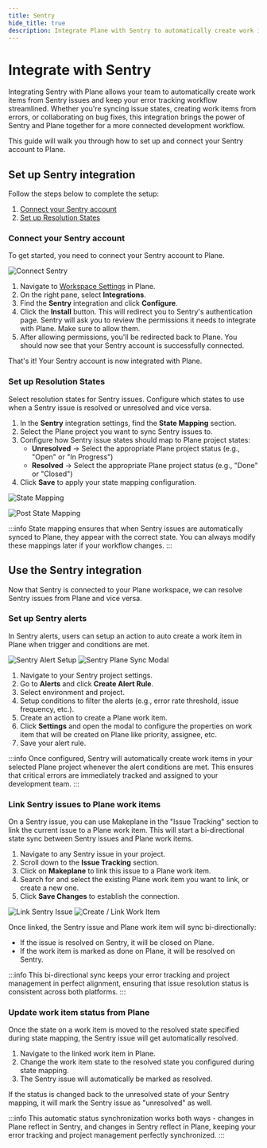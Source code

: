 ```yaml
---
title: Sentry
hide_title: true
description: Integrate Plane with Sentry to automatically create work items from Sentry issues, sync issue states, and streamline your error tracking workflow.
---
```



<div className="tag-wrapper">
  <h1>Integrate with Sentry</h1>
  <Tags tags={[{ name: "Pro", link: "https://plane.so/pricing", additionalClass: "pro" }]} />
</div>

Integrating Sentry with Plane allows your team to automatically create work items from Sentry issues and keep your error tracking workflow streamlined. Whether you're syncing issue states, creating work items from errors, or collaborating on bug fixes, this integration brings the power of Sentry and Plane together for a more connected development workflow.

This guide will walk you through how to set up and connect your Sentry account to Plane.

## Set up Sentry integration

Follow the steps below to complete the setup:

1. [Connect your Sentry account](/integrations/sentry#connect-your-sentry-account)
2. [Set up Resolution States](/integrations/sentry#set-up-resolution-states)

### Connect your Sentry account

To get started, you need to connect your Sentry account to Plane.

![Connect Sentry](https://media.docs.plane.so/sentry/sentry_install.png#center)

1. Navigate to [Workspace Settings](/core-concepts/workspaces/overview#access-workspace-settings) in Plane.
2. On the right pane, select **Integrations**.
3. Find the **Sentry** integration and click **Configure**.
4. Click the **Install** button. This will redirect you to Sentry's authentication page. Sentry will ask you to review the permissions it needs to integrate with Plane. Make sure to allow them.
5. After allowing permissions, you'll be redirected back to Plane. You should now see that your Sentry account is successfully connected.

That's it! Your Sentry account is now integrated with Plane.

### Set up Resolution States

Select resolution states for Sentry issues. Configure which states to use when a Sentry issue is resolved or unresolved and vice versa.

1. In the **Sentry** integration settings, find the **State Mapping** section.
2. Select the Plane project you want to sync Sentry issues to.
3. Configure how Sentry issue states should map to Plane project states:
   - **Unresolved** → Select the appropriate Plane project status (e.g., "Open" or "In Progress")
   - **Resolved** → Select the appropriate Plane project status (e.g., "Done" or "Closed")
4. Click **Save** to apply your state mapping configuration.

![State Mapping](https://media.docs.plane.so/sentry/sentry_project_mapping.png)

![Post State Mapping](https://media.docs.plane.so/sentry/sentry_config.png)

:::info
State mapping ensures that when Sentry issues are automatically synced to Plane, they appear with the correct state. You can always modify these mappings later if your workflow changes.
:::

## Use the Sentry integration

Now that Sentry is connected to your Plane workspace, we can resolve Sentry issues from Plane and vice versa.

### Set up Sentry alerts

In Sentry alerts, users can setup an action to auto create a work item in Plane when trigger and conditions are met.

![Sentry Alert Setup](https://media.docs.plane.so/sentry/create_issue_alert.png)
![Sentry Plane Sync Modal](https://media.docs.plane.so/sentry/create_workitem_modal.png)

1. Navigate to your Sentry project settings.
2. Go to **Alerts** and click **Create Alert Rule**.
3. Select environment and project.
4. Setup conditions to filter the alerts (e.g., error rate threshold, issue frequency, etc.).
5. Create an action to create a Plane work item.
6. Click **Settings** and open the modal to configure the properties on work item that will be created on Plane like priority, assignee, etc.
7. Save your alert rule.

:::info
Once configured, Sentry will automatically create work items in your selected Plane project whenever the alert conditions are met. This ensures that critical errors are immediately tracked and assigned to your development team.
:::

### Link Sentry issues to Plane work items

On a Sentry issue, you can use Makeplane in the "Issue Tracking" section to link the current issue to a Plane work item. This will start a bi-directional state sync between Sentry issues and Plane work items.

1. Navigate to any Sentry issue in your project.
2. Scroll down to the **Issue Tracking** section.
3. Click on **Makeplane** to link this issue to a Plane work item.
4. Search for and select the existing Plane work item you want to link, or create a new one.
5. Click **Save Changes** to establish the connection.

![Link Sentry Issue](https://media.docs.plane.so/sentry/issue_tracking.png)
![Create / Link Work Item](https://media.docs.plane.so/sentry/create_link.png)


Once linked, the Sentry issue and Plane work item will sync bi-directionally:
- If the issue is resolved on Sentry, it will be closed on Plane.
- If the work item is marked as done on Plane, it will be resolved on Sentry.

:::info
This bi-directional sync keeps your error tracking and project management in perfect alignment, ensuring that issue resolution status is consistent across both platforms.
:::

### Update work item status from Plane

Once the state on a work item is moved to the resolved state specified during state mapping, the Sentry issue will get automatically resolved.

1. Navigate to the linked work item in Plane.
2. Change the work item state to the resolved state you configured during state mapping.
3. The Sentry issue will automatically be marked as resolved.

If the status is changed back to the unresolved state of your Sentry mapping, it will mark the Sentry issue as "unresolved" as well.

:::info
This automatic status synchronization works both ways - changes in Plane reflect in Sentry, and changes in Sentry reflect in Plane, keeping your error tracking and project management perfectly synchronized.
:::

